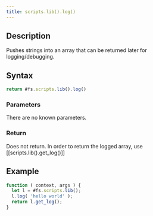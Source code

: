 ```yaml
---
title: scripts.lib().log()
---
```


## Description

Pushes strings into an array that can be returned later for logging/debugging.

## Syntax

```js
return #fs.scripts.lib().log()
```

### Parameters

There are no known parameters.

### Return

Does not return. In order to return the logged array, use [[scripts.lib().get_log()]]

## Example

```js
function ( context, args ) {
  let l = #fs.scripts.lib();
  l.log( 'hello world' );
  return l.get_log();
}
```

